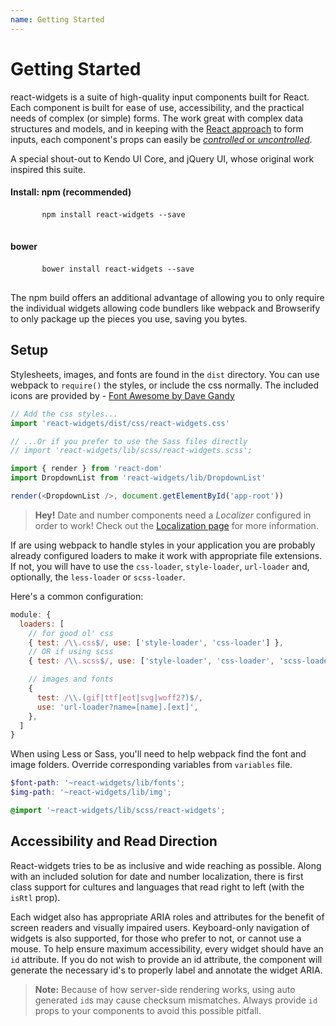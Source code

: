 ```yaml
---
name: Getting Started
---
```




# Getting Started

react-widgets is a suite of high-quality input components built for React. Each component is built for ease of use,
accessibility, and the practical needs of complex (or simple) forms. The work great with complex data
structures and models, and in keeping with the [React approach](http://facebook.github.io/react/docs/forms.html#controlled-components) to form inputs,
each component's props can easily be [_controlled_ or _uncontrolled_](/react-widgets/controllables/).

A special shout-out to Kendo UI Core, and jQuery UI, whose original work inspired this suite.

<div className="row">
  <div className="col-sm-6">
    <h4>Install: npm (recommended)</h4>
    <pre>
      <code>npm install react-widgets --save</code>
    </pre>
  </div>
  <div className="col-sm-6">
    <h4>bower</h4>
    <pre>
      <code>bower install react-widgets --save</code>
    </pre>
  </div>
</div>

The npm build offers an additional advantage of allowing you to only require the individual widgets allowing code
bundlers like webpack and Browserify to only package up the pieces you use, saving you bytes.

## Setup

Stylesheets, images, and fonts are found in the `dist` directory. You can use webpack to `require()` the styles,
or include the css normally. The included icons are provided by - [Font Awesome by Dave Gandy](http://fontawesome.io)

```js
// Add the css styles...
import 'react-widgets/dist/css/react-widgets.css'

// ...Or if you prefer to use the Sass files directly
// import 'react-widgets/lib/scss/react-widgets.scss';

import { render } from 'react-dom'
import DropdownList from 'react-widgets/lib/DropdownList'

render(<DropdownList />, document.getElementById('app-root'))
```

> **Hey!** Date and number components need a _Localizer_ configured in order to work!
> Check out the [Localization page](../localization/) for more information.

If are using webpack to handle styles in your application you are probably already configured
loaders to make it work with appropriate file extensions. If not, you will have to use
the `css-loader`, `style-loader`, `url-loader` and, optionally, the `less-loader` or
`scss-loader`.

Here's a common configuration:

```js
module: {
  loaders: [
    // for good ol' css
    { test: /\\.css$/, use: ['style-loader', 'css-loader'] },
    // OR if using scss
    { test: /\\.scss$/, use: ['style-loader', 'css-loader', 'scss-loader'] },

    // images and fonts
    {
      test: /\\.(gif|ttf|eot|svg|woff2?)$/,
      use: 'url-loader?name=[name].[ext]',
    },
  ]
}
```

When using Less or Sass, you'll need to help webpack find the font and image folders.
Override corresponding variables from `variables` file.

```scss
$font-path: '~react-widgets/lib/fonts';
$img-path: '~react-widgets/lib/img';

@import '~react-widgets/lib/scss/react-widgets';
```

## Accessibility and Read Direction

React-widgets tries to be as inclusive and wide reaching as possible. Along with an included solution for
date and number localization, there is first class support for cultures and languages that read
right to left (with the `isRtl` prop).

Each widget also has appropriate ARIA roles and attributes for the benefit of screen readers and visually
impaired users. Keyboard-only navigation of widgets is also supported, for those who prefer to not,
or cannot use a mouse. To help ensure maximum accessibility, every widget should have
an `id` attribute. If you do not wish to provide an id attribute, the component will generate
the necessary id's to properly label and annotate the widget ARIA.

> **Note:** Because of how server-side rendering works, using auto generated `id`s may
> cause checksum mismatches. Always provide `id` props to your components to avoid this possible pitfall.

